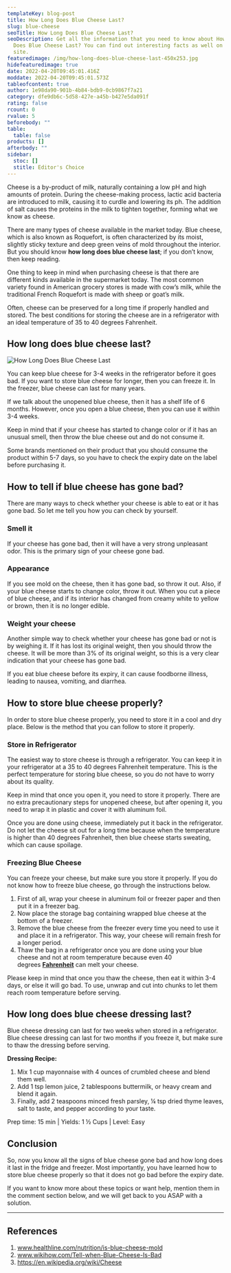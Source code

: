 ```yaml
---
templateKey: blog-post
title: How Long Does Blue Cheese Last?
slug: blue-cheese
seoTitle: How Long Does Blue Cheese Last?
seoDescription: Get all the information that you need to know about How Long
  Does Blue Cheese Last? You can find out interesting facts as well on this
  site.
featuredimage: /img/how-long-does-blue-cheese-last-450x253.jpg
hidefeaturedimage: true
date: 2022-04-20T09:45:01.416Z
moddate: 2022-04-20T09:45:01.573Z
tableofcontent: true
author: 1e98da90-901b-4b84-bdb9-0cb9867f7a21
category: dfe9db6c-5d58-427e-a45b-b427e5da091f
rating: false
rcount: 0
rvalue: 5
beforebody: ""
table:
  table: false
products: []
afterbody: ""
sidebar:
  stoc: []
  stitle: Editor's Choice
---
```

Cheese is a by-product of milk, naturally containing a low pH and high amounts of protein. During the cheese-making process, lactic acid bacteria are introduced to milk, causing it to curdle and lowering its ph. The addition of salt causes the proteins in the milk to tighten together, forming what we know as cheese.

There are many types of cheese available in the market today. Blue cheese, which is also known as Roquefort, is often characterized by its moist, slightly sticky texture and deep green veins of mold throughout the interior. But you should know **how long does blue cheese last**; if you don’t know, then keep reading.

One thing to keep in mind when purchasing cheese is that there are different kinds available in the supermarket today. The most common variety found in American grocery stores is made with cow’s milk, while the traditional French Roquefort is made with sheep or goat’s milk.

Often, cheese can be preserved for a long time if properly handled and stored. The best conditions for storing the cheese are in a refrigerator with an ideal temperature of 35 to 40 degrees Fahrenheit.

## How long does blue cheese last?

![How Long Does Blue Cheese Last](/img/how-long-does-blue-cheese-last-450x253.jpg "How Long Does Blue Cheese Last")

You can keep blue cheese for 3-4 weeks in the refrigerator before it goes bad. If you want to store blue cheese for longer, then you can freeze it. In the freezer, blue cheese can last for many years.

If we talk about the unopened blue cheese, then it has a shelf life of 6 months. However, once you open a blue cheese, then you can use it within 3-4 weeks.

Keep in mind that if your cheese has started to change color or if it has an unusual smell, then throw the blue cheese out and do not consume it.

Some brands mentioned on their product that you should consume the product within 5-7 days, so you have to check the expiry date on the label before purchasing it.

## How to tell if blue cheese has gone bad?

There are many ways to check whether your cheese is able to eat or it has gone bad. So let me tell you how you can check by yourself.

### Smell it

If your cheese has gone bad, then it will have a very strong unpleasant odor. This is the primary sign of your cheese gone bad.

### Appearance

If you see mold on the cheese, then it has gone bad, so throw it out. Also, if your blue cheese starts to change color, throw it out. When you cut a piece of blue cheese, and if its interior has changed from creamy white to yellow or brown, then it is no longer edible.

### Weight your cheese

Another simple way to check whether your cheese has gone bad or not is by weighing it. If it has lost its original weight, then you should throw the cheese. It will be more than 3% of its original weight, so this is a very clear indication that your cheese has gone bad.

If you eat blue cheese before its expiry, it can cause foodborne illness, leading to nausea, vomiting, and diarrhea.

## How to store blue cheese properly?

In order to store blue cheese properly, you need to store it in a cool and dry place. Below is the method that you can follow to store it properly.

### Store in Refrigerator

The easiest way to store cheese is through a refrigerator. You can keep it in your refrigerator at a 35 to 40 degrees Fahrenheit temperature. This is the perfect temperature for storing blue cheese, so you do not have to worry about its quality.

Keep in mind that once you open it, you need to store it properly. There are no extra precautionary steps for unopened cheese, but after opening it, you need to wrap it in plastic and cover it with aluminum foil.

Once you are done using cheese, immediately put it back in the refrigerator. Do not let the cheese sit out for a long time because when the temperature is higher than 40 degrees Fahrenheit, then blue cheese starts sweating, which can cause spoilage.

### Freezing Blue Cheese

You can freeze your cheese, but make sure you store it properly. If you do not know how to freeze blue cheese, go through the instructions below.

1. First of all, wrap your cheese in aluminum foil or freezer paper and then put it in a freezer bag.
2. Now place the storage bag containing wrapped blue cheese at the bottom of a freezer.
3. Remove the blue cheese from the freezer every time you need to use it and place it in a refrigerator. This way, your cheese will remain fresh for a longer period.
4. Thaw the bag in a refrigerator once you are done using your blue cheese and not at room temperature because even 40 degrees **[Fahrenheit](https://en.wikipedia.org/wiki/Fahrenheit)** can melt your cheese.

Please keep in mind that once you thaw the cheese, then eat it within 3-4 days, or else it will go bad. To use, unwrap and cut into chunks to let them reach room temperature before serving.

## How long does blue cheese dressing last?

Blue cheese dressing can last for two weeks when stored in a refrigerator. Blue cheese dressing can last for two months if you freeze it, but make sure to thaw the dressing before serving.

**Dressing Recipe:**

1. Mix 1 cup mayonnaise with 4 ounces of crumbled cheese and blend them well.
2. Add 1 tsp lemon juice, 2 tablespoons buttermilk, or heavy cream and blend it again.
3. Finally, add 2 teaspoons minced fresh parsley, ¼ tsp dried thyme leaves, salt to taste, and pepper according to your taste.

Prep time: 15 min | Yields: 1 ½ Cups | Level: Easy

## Conclusion

So, now you know all the signs of blue cheese gone bad and how long does it last in the fridge and freezer. Most importantly, you have learned how to store blue cheese properly so that it does not go bad before the expiry date.

If you want to know more about these topics or want help, mention them in the comment section below, and we will get back to you ASAP with a solution.

- - -

## References

1. www.healthline.com/nutrition/is-blue-cheese-mold
2. www.wikihow.com/Tell-when-Blue-Cheese-Is-Bad
3. https://en.wikipedia.org/wiki/Cheese